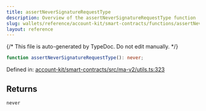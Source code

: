 ```yaml
---
title: assertNeverSignatureRequestType
description: Overview of the assertNeverSignatureRequestType function
slug: wallets/reference/account-kit/smart-contracts/functions/assertNeverSignatureRequestType
layout: reference
---
```


{/* This file is auto-generated by TypeDoc. Do not edit manually. */}

```ts
function assertNeverSignatureRequestType(): never;
```

Defined in: [account-kit/smart-contracts/src/ma-v2/utils.ts:323](https://github.com/alchemyplatform/aa-sdk/blob/153785ddc87beb160382c2bae7dbafa4a66ade9a/account-kit/smart-contracts/src/ma-v2/utils.ts#L323)

## Returns

`never`
